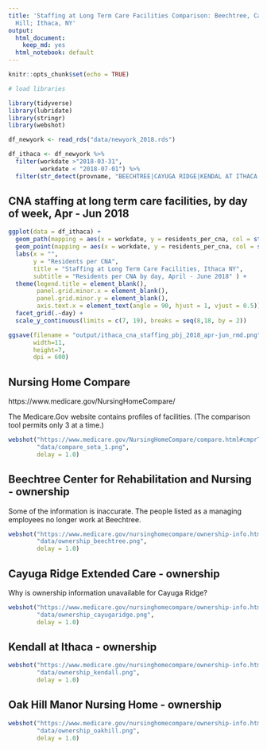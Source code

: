 ```yaml
---
title: 'Staffing at Long Term Care Facilities Comparison: Beechtree, Cayuga Ridge, Kendall, Oak
  Hill; Ithaca, NY'
output:
  html_document: 
    keep_md: yes
  html_notebook: default
---
```



```r
knitr::opts_chunk$set(echo = TRUE)
```

```r
# load libraries

library(tidyverse)
library(lubridate)
library(stringr)
library(webshot)

```


```r

df_newyork <- read_rds("data/newyork_2018.rds")

df_ithaca <- df_newyork %>%
  filter(workdate >"2018-03-31",
         workdate < "2018-07-01") %>%
  filter(str_detect(provname, "BEECHTREE|CAYUGA RIDGE|KENDAL AT ITHACA|OAK HILL"))


```


## CNA staffing at long term care facilities, by day of week, Apr - Jun 2018


```r


ggplot(data = df_ithaca) +
  geom_path(mapping = aes(x = workdate, y = residents_per_cna, col = str_trunc(provname, 10) ), size = 0.3 ) +
  geom_point(mapping = aes(x = workdate, y = residents_per_cna, col = str_trunc(provname, 10)), size = 1.5) +
  labs(x = "",
       y = "Residents per CNA",
       title = "Staffing at Long Term Care Facilities, Ithaca NY",
       subtitle = "Residents per CNA by day, April - June 2018" ) +
  theme(legend.title = element_blank(),
        panel.grid.minor.x = element_blank(),
        panel.grid.minor.y = element_blank(),
        axis.text.x = element_text(angle = 90, hjust = 1, vjust = 0.5)) +
  facet_grid(.~day) +
  scale_y_continuous(limits = c(7, 19), breaks = seq(8,18, by = 2))


```


```r

ggsave(filename = "output/ithaca_cna_staffing_pbj_2018_apr-jun_rmd.png",
       width=11,
       height=7,
       dpi = 600)


```

## Nursing Home Compare

https://www.medicare.gov/NursingHomeCompare/


The Medicare.Gov website contains profiles of facilities. (The comparison tool permits only 3 at a time.)


```r

webshot("https://www.medicare.gov/NursingHomeCompare/compare.html#cmprTab=0&cmprID=335017%2C335249%2C335793&cmprDist=1.5%2C2.4%2C4.3&lat=42.435511&lng=-76.5257007&loc=14850",
        "data/compare_seta_1.png",
        delay = 1.0)

```


## Beechtree Center for Rehabilitation and Nursing - ownership

Some of the information is inaccurate. The people listed as a managing employees no longer work at Beechtree.  

```r

webshot("https://www.medicare.gov/nursinghomecompare/ownership-info.html?ID=335017",
        "data/ownership_beechtree.png",
        delay = 1.0)
```


## Cayuga Ridge Extended Care - ownership

Why is ownership information unavailable for Cayuga Ridge?

```r

webshot("https://www.medicare.gov/nursinghomecompare/ownership-info.html?ID=335249",
        "data/ownership_cayugaridge.png",
        delay = 1.0)

```

## Kendall at Ithaca - ownership

```r

webshot("https://www.medicare.gov/nursinghomecompare/ownership-info.html?ID=335793",
        "data/ownership_kendall.png",
        delay = 1.0)

```


## Oak Hill Manor Nursing Home - ownership

```r


webshot("https://www.medicare.gov/nursinghomecompare/ownership-info.html?ID=335225",
        "data/ownership_oakhill.png",
        delay = 1.0)

```



